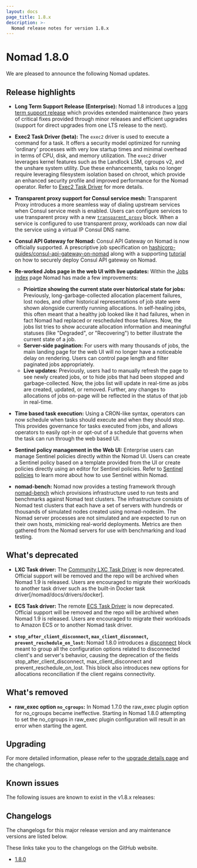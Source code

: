 ```yaml
---
layout: docs
page_title: 1.8.x
description: >-
  Nomad release notes for version 1.8.x
---
```


# Nomad 1.8.0

We are pleased to announce the following Nomad updates.

## Release highlights

- **Long Term Support Release (Enterprise):** Nomad 1.8 introduces a [long
  term support release](/nomad/docs/enterprise#long-term-support-lts-releases) which provides extended maintenance (two years of
  critical fixes provided through minor releases and efficient upgrades
  (support for direct upgrades from one LTS release to the next).

- **Exec2 Task Driver (beta):** The `exec2` driver is used to execute a
  command for a task. It offers a security model optimized for running
  'ordinary' processes with very low startup times and minimal overhead in
  terms of CPU, disk, and memory utilization. The `exec2` driver leverages
  kernel features such as the Landlock LSM, cgroups v2, and the unshare system
  utility. Due these enhancements, tasks no longer require leveraging
  filesystem isolation based on chroot, which provide an enhanced security
  profile and improved performance for the Nomad operator. Refer to [Exec2 Task
  Driver](/nomad/plugins/v1.8.x/drivers/exec2) for more details.
  
- **Transparent proxy support for Consul service mesh:** Transparent Proxy
  introduces a more seamless way of dialing upstream services when Consul service
  mesh is enabled. Users can configure services to use transparent proxy with a
  new [`transparent_proxy`](/nomad/docs/v1.8.x/job-specification/transparent_proxy)
  block. When a service is configured to use transparent proxy, workloads can now dial the 
  service using a virtual IP Consul DNS name.

- **Consul API Gateway for Nomad:** Consul API Gateway on Nomad is now
  officially supported. A prescriptive job specification on
  [hashicorp-guides/consul-api-gateway-on-nomad](https://github.com/hashicorp-guides/consul-api-gateway-on-nomad)
  along with a supporting [tutorial](/nomad/tutorials/integrate-consul/deploy-api-gateway-on-nomad) on
  how to securely deploy Consul API gateway on Nomad.
  
- **Re-worked Jobs page in the web UI with live updates:** Within the [Jobs index](/nomad/tutorials/web-ui/web-ui-workload-info#list-jobs) 
  page Nomad has made a few improvements:

  - **Prioirtize showing the current state over historical state for jobs:**
  Previously, long-garbage-collected allocation placement failures, lost nodes,
  and other historical representations of job state were shown alongside
  currently running allocations. In self-healing jobs, this often meant that a
  healthy job looked like it had failures, when in fact Nomad had replaced or
  rescheduled those failures. Now, the jobs list tries to show accurate
  allocation information and meaningful statuses (like "Degraded", or
  "Recovering") to better illustrate the current state of a job. 
  - **Server-side pagination:** For users with many thousands of jobs, the main
  landing page for the web UI will no longer have a noticeable delay on
  rendering. Users can control page length and filter paginated jobs
  appropriately. 
  - **Live updates:** Previously, users had to manually refresh
  the page to see newly created jobs, or to hide jobs that had been stopped and
  garbage-collected. Now, the jobs list will update in real-time as jobs are
  created, updated, or removed. Further, any changes to allocations of jobs
  on-page will be reflected in the status of that job in real-time.
  
- **Time based task execution:** Using a CRON-like syntax, operators can now
  schedule when tasks should execute and when they should stop. This provides
  governance for tasks executed from jobs, and allows operators to easily opt-in 
  or opt-out of a schedule that governs when the task can run through the web based UI.

- **Sentinel policy management in the Web UI:** Enterprise users can manage
  Sentinel policies directly within the Nomad UI. Users can create a Sentinel
  policy based on a template provided from the UI or create policies directly
  using an editor for Sentinel policies. Refer to [Sentinel policies](/nomad/tutorials/governance-and-policy/sentinel)
  to learn more about how to use Sentinel within Nomad. 

- **nomad-bench:** Nomad now provides a testing framework through [nomad-bench](https://github.com/hashicorp-forge/nomad-bench) 
  which provisions infrastructure used to run tests and benchmarks against
  Nomad test clusters. The infrastructure consists of Nomad test clusters that
  each have a set of servers with hundreds or thousands of simulated nodes
  created using nomad-nodesim. The Nomad server processes are not simulated and
  are expected to run on their own hosts, mimicking real-world deployments.
  Metrics are then gathered from the Nomad servers for use with benchmarking
  and load testing.

## What's deprecated

- **LXC Task driver:** The [Community LXC Task
  Driver](/nomad/plugins/drivers/community/lxc) is now deprecated. Official
  support will be removed and the repo will be archived when Nomad 1.9 is
  released. Users are encouraged to migrate their workloads to another task
  driver such as the built-in Docker task driver[/nomad/docs/drivers/docker].
  
- **ECS Task driver:** The remote [ECS Task
  Driver](https://developer.hashicorp.com/nomad/plugins/drivers/remote/ecs) is
  now deprecated. Official support will be removed and the repo will be
  archived when Nomad 1.9 is released. Users are encouraged to migrate their
  workloads to Amazon ECS or to another Nomad task driver.
  
- **`stop_after_client_disconnect`, `max_client_disconnect`,
  `prevent_reschedule_on_lost`:** Nomad 1.8.0 introduces a [disconnect](/nomad/docs/job-specification/disconnect)
  block meant to group all the configuration options related to disconnected
  client's and server's behavior, causing the deprecation of the fields
  stop_after_client_disconnect, max_client_disconnect and
  prevent_reschedule_on_lost. This block also introduces new options for
  allocations reconciliation if the client regains connectivity.
  
  
## What's removed

- **raw_exec option `no_cgroups`:** In Nomad 1.7.0 the raw_exec plugin option
  for no_cgroups became ineffective. Starting in Nomad 1.8.0 attempting to set
  the no_cgroups in raw_exec plugin configuration will result in an error when
  starting the agent.


## Upgrading

For more detailed information, please refer to the [upgrade details
page](/nomad/docs/upgrade/upgrade-specific#nomad-1-8-0) and the changelogs.

## Known issues

The following issues are known to exist in the v1.8.x releases:

## Changelogs

The changelogs for this major release version and any maintenance versions are
listed below.

<Note> These links take you to the changelogs on the GitHub website. </Note>

- [1.8.0](https://github.com/hashicorp/nomad/releases/tag/v1.8.0)
